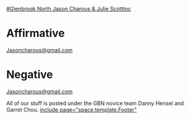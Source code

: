 [[#Glenbrook North Jason Charous & Julie Scott]][[toc]]
=Affirmative= 
[[mailto:Jasoncharous@gmail.com|Jasoncharous@gmail.com]]

=Negative= 
[[mailto:Jasoncharous@gmail.com|Jasoncharous@gmail.com]]


All of our stuff is posted under the GBN novice team Danny Hensel and Garret Chou.
[[include page="space.template.Footer"]]